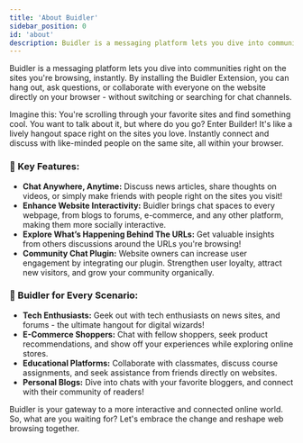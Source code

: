 ```yaml
---
title: 'About Buidler'
sidebar_position: 0
id: 'about'
description: Buidler is a messaging platform lets you dive into communities right on the sites you're browsing, instantly.
---
```

<head>
  <title>About Buidler</title>
  <meta charSet="utf-8" />
  <meta name="title" content="About Buidler"/>
  <meta name="description" content="Buidler is a messaging platform lets you dive into communities right on the sites you're browsing, instantly."/>
  
  <meta property="og:type" content="website"/>
  <meta property="og:url" content="https://docs.buidler.app/about" />
  <meta property="og:title" content="About Buidler"/>
  <meta property="og:description" content="Buidler is a messaging platform lets you dive into communities right on the sites you're browsing, instantly."/>
  <meta property="og:image" content="https://docs.buidler.app/img/buidler-extension.png"/>
  
  <meta property="twitter:site" content="@buidler_app" />
  <meta property="twitter:card" content="summary_large_image" />
  <meta property="twitter:title" content="About Buidler" />
  <meta property="twitter:image" content="https://docs.buidler.app/img/buidler-extension.png" />
  <meta property="twitter:description" content="Buidler is a messaging platform that lets you dive into communities right on the sites you are browsing, instantly." />
</head>

Buidler is a messaging platform lets you dive into communities right on the sites you're browsing, instantly. By installing the Buidler Extension, you can hang out, ask questions, or collaborate with everyone on the website directly on your browser - without switching or searching for chat channels.

Imagine this: You're scrolling through your favorite sites and find something cool. You want to talk about it, but where do you go? Enter Builder! It's like a lively hangout space right on the sites you love. Instantly connect and discuss with like-minded people on the same site, all within your browser.

### 🚀 Key Features: 

- **Chat Anywhere, Anytime:** Discuss news articles, share thoughts on videos, or simply make friends with people right on the sites you visit!
- **Enhance Website Interactivity:** Buidler brings chat spaces to every webpage, from blogs to forums, e-commerce, and any other platform, making them more socially interactive.
- **Explore What’s Happening Behind The URLs:** Get valuable insights from others discussions around the URLs you're browsing!
- **Community Chat Plugin:** Website owners can increase user engagement by integrating our plugin. Strengthen user loyalty, attract new visitors, and grow your community organically.

### 🌟 Buidler for Every Scenario:

- **Tech Enthusiasts:** Geek out with tech enthusiasts on news sites, and forums - the ultimate hangout for digital wizards!
- **E-Commerce Shoppers:** Chat with fellow shoppers, seek product recommendations, and show off your experiences while exploring online stores.
- **Educational Platforms:** Collaborate with classmates, discuss course assignments, and seek assistance from friends directly on websites.
- **Personal Blogs:** Dive into chats with your favorite bloggers, and connect with their community of readers!

Buidler is your gateway to a more interactive and connected online world. So, what are you waiting for? Let's embrace the change and reshape web browsing together.
